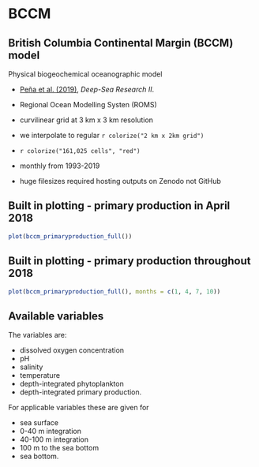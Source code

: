 # BCCM

## British Columbia Continental Margin (BCCM) model

Physical biogeochemical oceanographic model

- [Peña et al. (2019)](doi:10.1016/j.dsr2.2019.104637), *Deep-Sea Research II*.

- Regional Ocean Modelling Systen (ROMS)

- curvilinear grid at 3 km x 3 km resolution

- we interpolate to regular `r colorize("2 km x 2km grid")`

- `r colorize("161,025 cells", "red")`

- monthly from 1993-2019

- huge filesizes required hosting outputs on Zenodo not GitHub

<!-- - `r colorize("new grid also used for HOTSSea outputs, and has interpolated
  depths", "red")` -->

<!--
\
\footnotesize
Peña, M.A., Fine, I. and Callendar, W. 2019. Interannual variability in primary production and shelf-offshore transport of nutrients along the northeast Pacific Ocean margin. Deep-Sea Research II, doi:10.1016/j.dsr2.2019.104637.
\normalsize
-->

## Built in plotting - primary production in April 2018

```r
plot(bccm_primaryproduction_full())
```

## Built in plotting - primary production throughout  2018

```r
plot(bccm_primaryproduction_full(), months = c(1, 4, 7, 10))
```


<!--
pdf was getting locked, 12 months doesn't fit
-->


## Available variables

The variables are:

   - dissolved oxygen concentration
   - pH
   - salinity
   - temperature
   - depth-integrated phytoplankton
   - depth-integrated primary production.

For applicable variables these are given for

   - sea surface
   - 0-40 m integration
   - 40-100 m integration
   - 100 m to the sea bottom
   - sea bottom.
